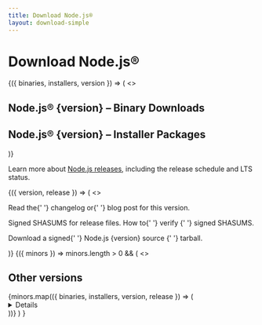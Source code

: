 ```yaml
---
title: Download Node.js®
layout: download-simple
---
```


# Download Node.js®

<WithSimplifiedDownload>
  {({ binaries, installers, version }) => (
    <>
      <h2>Node.js® {version} – Binary Downloads</h2>
      <DownloadsTable source={binaries} />
      <h2>Node.js® {version} – Installer Packages</h2>
      <DownloadsTable source={installers} />
    </>
  )}
</WithSimplifiedDownload>

Learn more about [Node.js releases](/about/previous-releases), including the release schedule and LTS status.

<WithSimplifiedDownload>
  {({ version, release }) => (
    <>
      <p>
        Read the{' '}
        <LinkWithArrow href={release.changelog}>changelog</LinkWithArrow> or{' '}
        <Link href={release.blogPost}>blog post</Link> for this version.
      </p>
      <p>
        <LinkWithArrow href={release.shasum}>Signed SHASUMS</LinkWithArrow> for
        release files. How to{' '}
        <LinkWithArrow href="https://github.com/nodejs/node#verifying-binaries">
          verify
        </LinkWithArrow>{' '}
        signed SHASUMS.
      </p>
      <p>
        Download a signed{' '}
        <LinkWithArrow href={release.source}>
          Node.js {version} source
        </LinkWithArrow>{' '}
        tarball.
      </p>
    </>
  )}
</WithSimplifiedDownload>

<WithSimplifiedDownload>
  {({ minors }) =>
    minors.length > 0 && (
      <>
        <h2>Other versions</h2>
        {minors.map(({ binaries, installers, version, release }) => (
          <Details key={version} summary={`Node.js® ${version}`}>
            <>
              <h4>Binary Downloads</h4>
              <DownloadsTable source={binaries} />
              <h4>Installer Packages</h4>
              <DownloadsTable source={installers} />
              <p>
                Read the{' '}
                <LinkWithArrow href={release.changelog}>
                  changelog
                </LinkWithArrow>{' '}
                or <Link href={release.blogPost}>blog post</Link> for this
                version.
              </p>
              <p>
                Download a signed{' '}
                <LinkWithArrow href={release.source}>
                  Node.js {version} source
                </LinkWithArrow>{' '}
                tarball.
              </p>
            </>
          </Details>
        ))}
      </>
    )
  }
</WithSimplifiedDownload>
